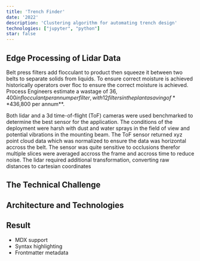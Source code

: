 ```yaml
---
title: 'Trench Finder'
date: '2022'
description: 'Clustering algorithm for automating trench design'
technologies: ["jupyter", "python"] 
star: false
---
```


## Edge Processing of Lidar Data

Belt press filters add flocculant to product then squeeze it between two belts to separate solids from liquids.
To ensure correct moisture is achieved historically operators over floc to ensure the correct moisture is achieved.
Process Engineers estimate a wastage of $36,400 in flocculant per annum per filter, with 12 filters in the plant a saving of **$436,800 per annum**.

Both lidar and a 3d time-of-flight (ToF) cameras were used benchmarked to determine the best sensor for the application. 
The conditions of the deployment were harsh with dust and water sprays in the field of view and potential vibrations in the mounting beam.
The ToF sensor returned xyz point cloud data which was normalized to ensure the data was horizontal accross the belt.  The sensor was quite sensitive to occlusions therefor multiple slices were averaged accross the frame and accross time to reduce noise.
The lidar required additional transformation, converting raw distances to cartesian coordinates

## The Technical Challenge

## Architecture and Technologies

## Result

- MDX support
- Syntax highlighting
- Frontmatter metadata 